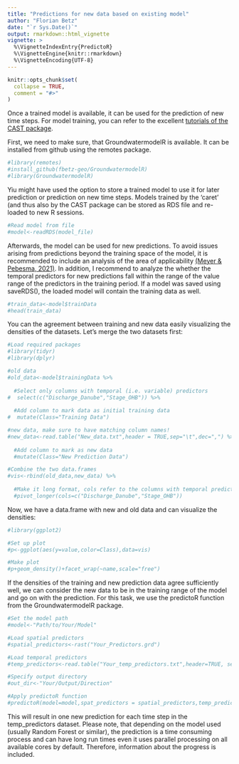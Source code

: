 ```yaml
---
title: "Predictions for new data based on existing model"
author: "Florian Betz"
date: "`r Sys.Date()`"
output: rmarkdown::html_vignette
vignette: >
  %\VignetteIndexEntry{PredictoR}
  %\VignetteEngine{knitr::rmarkdown}
  %\VignetteEncoding{UTF-8}
---
```


```r
knitr::opts_chunk$set(
  collapse = TRUE,
  comment = "#>"
)
```
Once a trained model is available, it can be used for the prediction of new time steps. For model training, you can refer to the excellent [tutorials of the CAST package](https://hannameyer.github.io/CAST/).

\newline

First, we need to make sure, that GroundwatermodelR is available. It can be installed from github using the remotes package. 
```r
#library(remotes)
#install_github(fbetz-geo/GroundwatermodelR)
#library(GroundwatermodelR)
```
Yiu might have used the option to store a trained model to use it for later prediction or prediction on new time steps. Models trained by the 'caret' (and thus also by the CAST package can be stored as RDS file and re-loaded to new R sessions.
```r
#Read model from file
#model<-readRDS(model_file)
```
Afterwards, the model can be used for new predictions. To avoid issues arising from predictions beyond the training space of the model, it is recommended to include an analysis of the area of applicability [(Meyer & Pebesma, 2021)](https://doi.org/10.1111/2041-210X.13650). In addition, I recommend to analyze the whether the temporal predictors for new predictions fall within the range of the value range of the predictors in the training period. If a model was saved using  saveRDS(), the loaded model will contain the training data as well. 
```r
#train_data<-model$trainData
#head(train_data)
```
You can the agreement between training and new data easily visualizing the densities of the datasets. Let's merge the two datasets first:
```r
#Load required packages
#library(tidyr)
#library(dplyr)

#old data
#old_data<-model$trainingData %>% 
  
  #Select only columns with temporal (i.e. variable) predictors
#  select(c("Discharge_Danube","Stage_OHB")) %>% 
  
  #Add column to mark data as initial training data
#  mutate(Class="Training Data")

#new data, make sure to have matching column names!
#new_data<-read.table("New_data.txt",header = TRUE,sep="\t",dec=",") %>% 
  
  #Add column to mark as new data
  #mutate(Class="New Prediction Data")

#Combine the two data.frames
#vis<-rbind(old_data,new_data) %>% 
  
  #Make it long format, cols refer to the columns with temporal predictors
  #pivot_longer(cols=c("Discharge_Danube","Stage_OHB"))

```
Now, we have a data.frame with new and old data and can visualize the densities:
```r
#library(ggplot2)

#Set up plot
#p<-ggplot(aes(y=value,color=Class),data=vis)

#Make plot
#p+geom_density()+facet_wrap(~name,scale="free")

```
If the densities of the training and new prediction data agree sufficiently well, we can consider the new data to be in the training range of the model and go on with the prediction. For this task, we use the predictoR function from the GroundwatermodelR package.
```r
#Set the model path
#model<-"Path/to/Your/Model"

#Load spatial predictors
#spatial_predictors<-rast("Your_Predictors.grd")

#Load temporal predictors
#temp_predictors<-read.table("Your_temp_predictors.txt",header=TRUE, sep="\t",dec=".")

#Specify output directory
#out_dir<-"Your/Output/Direction"

#Apply predictoR function
#predictoR(model=model,spat_predictors = spatial_predictors,temp_predictors =temp_predictors)

```
This will result in one new prediction for each time step in the temp_predictors dataset. Please note, that depending on the model used (usually Random Forest or similar), the prediction is a time consuming process and can have long run times even it uses parallel processing on all available cores by default. Therefore, information about the progress is included. 

